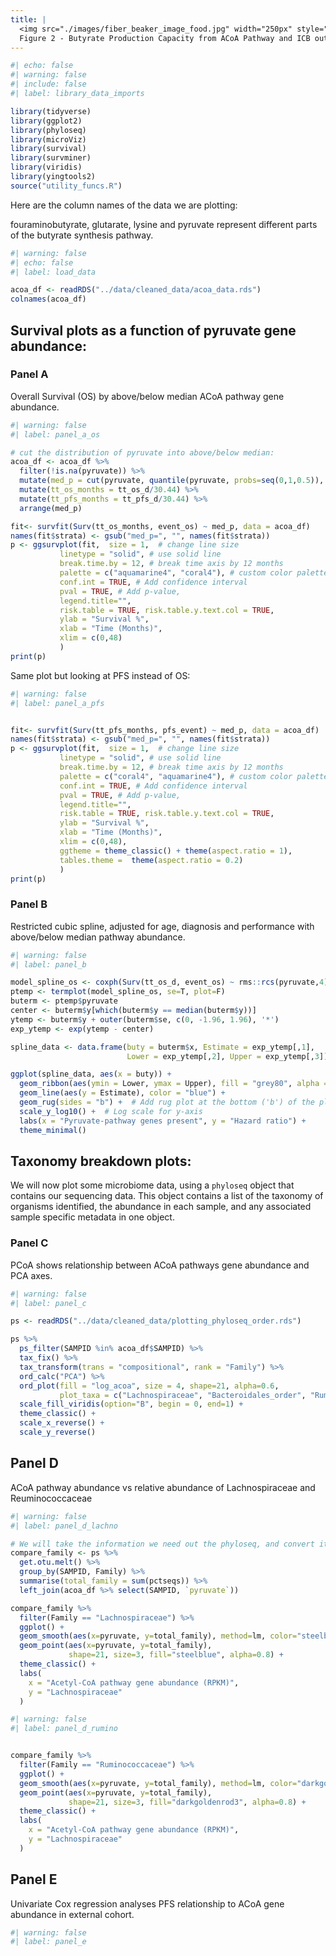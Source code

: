 ```yaml
--- 
title: |
  <img src="./images/fiber_beaker_image_food.jpg" width="250px" style="margin-left:5%; margin-right:5%"/>
  Figure 2 - Butyrate Production Capacity from ACoA Pathway and ICB outcome
---
```




```r
#| echo: false
#| warning: false
#| include: false
#| label: library_data_imports

library(tidyverse)
library(ggplot2)
library(phyloseq)
library(microViz)
library(survival)
library(survminer)
library(viridis)
library(yingtools2)
source("utility_funcs.R")


```

Here are the column names of the data we are plotting:

fouraminobutyrate, glutarate, lysine and pyruvate represent different parts of the butyrate synthesis pathway. 

```r
#| warning: false
#| echo: false
#| label: load_data

acoa_df <- readRDS("../data/cleaned_data/acoa_data.rds")
colnames(acoa_df)
```

## Survival plots as a function of pyruvate gene abundance:

### Panel A

Overall Survival (OS) by above/below median ACoA pathway gene abundance. 

```r
#| warning: false
#| label: panel_a_os

# cut the distribution of pyruvate into above/below median:
acoa_df <- acoa_df %>%
  filter(!is.na(pyruvate)) %>%
  mutate(med_p = cut(pyruvate, quantile(pyruvate, probs=seq(0,1,0.5)), c("Below Median", "Above Median"))) %>% #ifelse(pyruvate > median(pyruvate, na.rm = T), "Above Median", "Below Median")) %>%
  mutate(tt_os_months = tt_os_d/30.44) %>%
  mutate(tt_pfs_months = tt_pfs_d/30.44) %>%
  arrange(med_p)

fit<- survfit(Surv(tt_os_months, event_os) ~ med_p, data = acoa_df)
names(fit$strata) <- gsub("med_p=", "", names(fit$strata))
p <- ggsurvplot(fit,  size = 1,  # change line size
           linetype = "solid", # use solid line
           break.time.by = 12, # break time axis by 12 months
           palette = c("aquamarine4", "coral4"), # custom color palette
           conf.int = TRUE, # Add confidence interval
           pval = TRUE, # Add p-value,
           legend.title="",
           risk.table = TRUE, risk.table.y.text.col = TRUE,
           ylab = "Survival %",
           xlab = "Time (Months)",
           xlim = c(0,48)
           ) 
print(p)

```
Same plot but looking at PFS instead of OS:

```r
#| warning: false
#| label: panel_a_pfs


fit<- survfit(Surv(tt_pfs_months, pfs_event) ~ med_p, data = acoa_df)
names(fit$strata) <- gsub("med_p=", "", names(fit$strata))
p <- ggsurvplot(fit,  size = 1,  # change line size
           linetype = "solid", # use solid line
           break.time.by = 12, # break time axis by 12 months
           palette = c("coral4", "aquamarine4"), # custom color palette
           conf.int = TRUE, # Add confidence interval
           pval = TRUE, # Add p-value,
           legend.title="",
           risk.table = TRUE, risk.table.y.text.col = TRUE,
           ylab = "Survival %",
           xlab = "Time (Months)",
           xlim = c(0,48),
           ggtheme = theme_classic() + theme(aspect.ratio = 1),
           tables.theme =  theme(aspect.ratio = 0.2)
           ) 
print(p)
```

### Panel B

Restricted cubic spline, adjusted for age, diagnosis and performance with above/below median pathway abundance. 

```r
#| warning: false
#| label: panel_b

model_spline_os <- coxph(Surv(tt_os_d, event_os) ~ rms::rcs(pyruvate,4) + age10 + factor(cohort) + ecog, acoa_df)
ptemp <- termplot(model_spline_os, se=T, plot=F)
buterm <- ptemp$pyruvate
center <- buterm$y[which(buterm$y == median(buterm$y))]
ytemp <- buterm$y + outer(buterm$se, c(0, -1.96, 1.96), '*')
exp_ytemp <- exp(ytemp - center)

spline_data <- data.frame(buty = buterm$x, Estimate = exp_ytemp[,1],
                          Lower = exp_ytemp[,2], Upper = exp_ytemp[,3])

ggplot(spline_data, aes(x = buty)) +
  geom_ribbon(aes(ymin = Lower, ymax = Upper), fill = "grey80", alpha = 0.5) +
  geom_line(aes(y = Estimate), color = "blue") +
  geom_rug(sides = "b") +  # Add rug plot at the bottom ('b') of the plot
  scale_y_log10() +  # Log scale for y-axis
  labs(x = "Pyruvate-pathway genes present", y = "Hazard ratio") +
  theme_minimal()

```

## Taxonomy breakdown plots:

We will now plot some microbiome data, using a `phyloseq` object that contains our sequencing data.  This object contains a list of the taxonomy of organisms identified, the abundance in each sample, and any associated sample specific metadata in one object. 

### Panel C

PCoA shows relationship between ACoA pathways gene abundance and PCA axes. 

```r
#| warning: false
#| label: panel_c

ps <- readRDS("../data/cleaned_data/plotting_phyloseq_order.rds")

ps %>%
  ps_filter(SAMPID %in% acoa_df$SAMPID) %>%
  tax_fix() %>%
  tax_transform(trans = "compositional", rank = "Family") %>%
  ord_calc("PCA") %>%
  ord_plot(fill = "log_acoa", size = 4, shape=21, alpha=0.6,
           plot_taxa = c("Lachnospiraceae", "Bacteroidales_order", "Ruminococcaceae")) +
  scale_fill_viridis(option="B", begin = 0, end=1) +
  theme_classic() + 
  scale_x_reverse() + 
  scale_y_reverse()

```

## Panel D

ACoA pathway abundance vs relative abundance of Lachnospiraceae and Reuminococcaceae 

```r
#| warning: false
#| label: panel_d_lachno

# We will take the information we need out the phyloseq, and convert it to a dataframe for plotting: 
compare_family <- ps %>% 
  get.otu.melt() %>%
  group_by(SAMPID, Family) %>%
  summarise(total_family = sum(pctseqs)) %>%
  left_join(acoa_df %>% select(SAMPID, `pyruvate`))

compare_family %>%
  filter(Family == "Lachnospiraceae") %>%
  ggplot() +
  geom_smooth(aes(x=pyruvate, y=total_family), method=lm, color="steelblue") +
  geom_point(aes(x=pyruvate, y=total_family),
             shape=21, size=3, fill="steelblue", alpha=0.8) +
  theme_classic() + 
  labs(
    x = "Acetyl-CoA pathway gene abundance (RPKM)",
    y = "Lachnospiraceae"
  )

```
```r
#| warning: false
#| label: panel_d_rumino


compare_family %>%
  filter(Family == "Ruminococcaceae") %>%
  ggplot() +
  geom_smooth(aes(x=pyruvate, y=total_family), method=lm, color="darkgoldenrod3") +
  geom_point(aes(x=pyruvate, y=total_family),
             shape=21, size=3, fill="darkgoldenrod3", alpha=0.8) +
  theme_classic() + 
  labs(
    x = "Acetyl-CoA pathway gene abundance (RPKM)",
    y = "Lachnospiraceae"
  )

```
## Panel E
Univariate Cox regression analyses PFS relationship to ACoA gene abundance in external cohort.

```r
#| warning: false
#| label: panel_e


```

